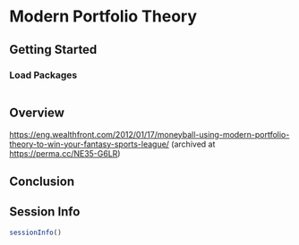 # Modern Portfolio Theory {#sec-modernPortfolioTheory}

## Getting Started {#sec-modernPortfolioTheoryGettingStarted}

### Load Packages {#sec-modernPortfolioTheoryLoadPackages}

```r

```

## Overview {#sec-modernPortfolioTheoryOverview}

<https://eng.wealthfront.com/2012/01/17/moneyball-using-modern-portfolio-theory-to-win-your-fantasy-sports-league/> (archived at <https://perma.cc/NE35-G6LR>)

## Conclusion {#sec-modernPortfolioTheoryConclusion}

::: {.content-visible when-format="html"}

## Session Info {#sec-modernPortfolioTheorySessionInfo}

```r
sessionInfo()
```

:::
